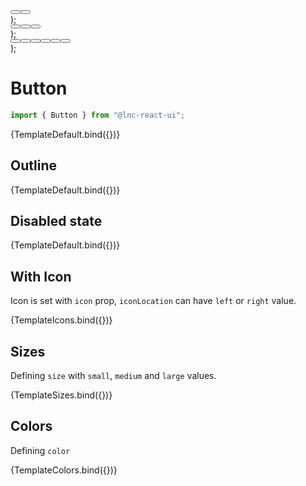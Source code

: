 
<Meta title="General/Button" component={Button} />


  <div style={{ display: "flex", gap: "12px" }}>
    <Button {...args} iconLocation="left" />
    <Button {...args} iconLocation="right" />
  </div>
);

  <div style={{ display: "flex", gap: "12px" }}>
    <Button {...args} size="small" />
    <Button {...args} size="medium" />
    <Button {...args} size="large" />
  </div>
);

  <div style={{ display: "flex", gap: "12px" }}>
    <Button {...args} color="primary" />
    <Button {...args} color="secondary" />
    <Button {...args} color="success" />
    <Button {...args} color="warning" />
    <Button {...args} color="danger" />
    <Button {...args} color="info" />
  </div>
);

# Button

```jsx
import { Button } from "@lnc-react-ui";
```

<Canvas withSource="open">
  <Story
    name="Default"
    args={{
      text: "Button",
    }}
  >
    {TemplateDefault.bind({})}
  </Story>
</Canvas>

<ArgsTable story="Default" />

## Outline

<Canvas withSource="open">
  <Story
    name="Outline"
    args={{
      text: "Button",
      outline: true,
    }}
  >
    {TemplateDefault.bind({})}
  </Story>
</Canvas>

## Disabled state

<Canvas>
  <Story
    name="Disabled"
    args={{
      disabled: true,
      text: "Button",
    }}
  >
    {TemplateDefault.bind({})}
  </Story>
</Canvas>

## With Icon
Icon is set with `icon` prop, `iconLocation` can have `left` or `right` value.

<Canvas withSource="open">
  <Story
    name="With Icon"
    args={{
      text: "Button",
      icon: "pause",
    }}
  >
    {TemplateIcons.bind({})}
  </Story>
</Canvas>

## Sizes

Defining `size` with `small`, `medium` and `large` values.

<Canvas>
  <Story
    name="Sizes"
    args={{
      text: "Button",
    }}
  >
    {TemplateSizes.bind({})}
  </Story>
</Canvas>

## Colors

Defining `color`

<Canvas>
  <Story
    name="Colors"
    args={{
      text: "Button",
    }}
  >
    {TemplateColors.bind({})}
  </Story>
</Canvas>
